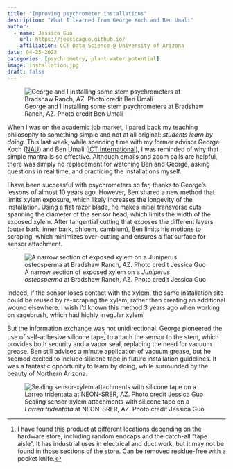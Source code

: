 ```yaml
---
title: "Improving psychrometer installations"
description: "What I learned from George Koch and Ben Umali"
author: 
  - name: Jessica Guo
    url: https://jessicaguo.github.io/
    affiliation: CCT Data Science @ University of Arizona
date: 04-25-2023
categories: [psychrometry, plant water potential]
image: installation.jpg
draft: false
---
```


![George and I installing some stem psychrometers at Bradshaw Ranch, AZ. Photo credit Ben Umali](/posts/2023-04-25-intro/installation.jpg){fig-align="center"}

When I was on the academic job market, I pared back my teaching philosophy to something simple and not at all original: *students learn by doing*. This last week, while spending time with my former advisor George Koch ([NAU](https://ecoss.nau.edu/team/george-koch/)) and Ben Umali ([ICT International](https://www.ictinternational.com/)), I was reminded of why that simple mantra is so effective. Although emails and zoom calls are helpful, there was simply no replacement for watching Ben and George, asking questions in real time, and practicing the installations myself.

I have been successful with psychrometers so far, thanks to George's lessons of almost 10 years ago. However, Ben shared a new method that limits xylem exposure, which likely increases the longevity of the installation. Using a flat razor blade, he makes initial transverse cuts spanning the diameter of the sensor head, which limits the width of the exposed xylem. After tangential cutting that exposes the different layers (outer bark, inner bark, phloem, cambium), Ben limits his motions to scraping, which minimizes over-cutting and ensures a flat surface for sensor attachment.

![A narrow section of exposed xylem on a *Juniperus osteosperma* at Bradshaw Ranch, AZ. Photo credit Jessica Guo](/posts/2023-04-25-intro/xylem.jpg){fig-align="center"}

Indeed, if the sensor loses contact with the xylem, the same installation site could be reused by re-scraping the xylem, rather than creating an additional wound elsewhere. I wish I'd known this method 3 years ago when working on sagebrush, which had highly irregular xylem!

But the information exchange was not unidirectional. George pioneered the use of self-adhesive silicone tape[^1] to attach the sensor to the stem, which provides both security and a vapor seal, replacing the need for vacuum grease. Ben still advises a minute application of vacuum grease, but he seemed excited to include silicone tape in future installation guidelines. It was a fantastic opportunity to learn by doing, while surrounded by the beauty of Northern Arizona.

[^1]: I have found this product at different locations depending on the hardware store, including random endcaps and the catch-all "tape aisle". It has industrial uses in electrical and duct work, but it may not be found in those sections of the store. Can be removed residue-free with a pocket knife.

![Sealing sensor-xylem attachments with silicone tape on a *Larrea tridentata* at NEON-SRER, AZ. Photo credit Jessica Guo](/posts/2023-04-25-intro/silicone.jpg){fig-align="center"}
